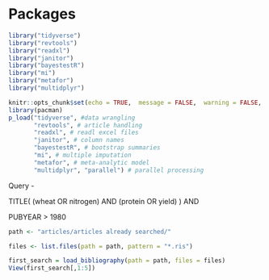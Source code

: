 
# Packages
```r
library("tidyverse")
library("revtools")
library("readxl")
library("janitor")
library("bayestestR")
library("mi")
library("metafor")
library("multidplyr")
```

```r
knitr::opts_chunk$set(echo = TRUE,  message = FALSE,  warning = FALSE,  tidy = TRUE)
library(pacman)
p_load("tidyverse", #data wrangling 
       "revtools", # article handling
       "readxl", # readl excel files
       "janitor", # column names
       "bayestestR", # bootstrap summaries
       "mi", # multiple imputation
       "metafor", # meta-analytic model
       "multidplyr", "parallel") # parallel processing
```

Query -



TITLE( (wheat OR nitrogen) AND (protein OR yield) ) AND

PUBYEAR > 1980

```r
path <- "articles/articles already searched/"

files <- list.files(path = path, pattern = "*.ris")

first_search = load_bibliography(path = path, files = files)
View(first_search[,1:5])
```

